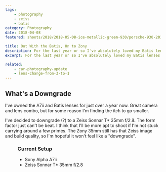 ```yaml
---
tags:
    - photography
    - zeiss
    - batis
category: Photography
date: 2018-04-08
featured: shoots/2018/2018-05-08-ice-metallic-green-930/porsche-930-2018_003

title: Out With the Batis, On to Zony
description: For the last year or so I've absolutely loved my Batis lenses. However, I think it's time for a change to the Sony Zeiss
excerpt: For the last year or so I've absolutely loved my Batis lenses. However, I think it's time for a change to the Sony Zeiss. The whole point of going mirrorless was to keep size and weight down as much as possible. I'm really liking the design of the Sony Zeiss 35mm f/2.8. The Batis lenses aren't heavy per se, but they can't compare to the 35mm.

related:
    - car-photography-update
    - lens-change-from-3-to-1
---
```



## What's a Downgrade

I've owned the A7ii and Batis lenses for just over a year now. Great camera and lens combo, but for some reason I'm finding the itch to go smaller.

I've decided to downgrade (?) to a Zeiss Sonnar T\* 35mm f/2.8. The form factor just can't be beat. I think that I'll be more apt to shoot if I'm not stuck carrying around a few primes. The Zony 35mm still has that Zeiss image and build quality, so I'm hopeful it won't feel like a "downgrade".

<Figure src="shoots/2018/2018-05-08-ice-metallic-green-930/porsche-930-2018_008" sizes="(min-width: 768px) 75vw, 100vw" class="h-full w-full" />

### Current Setup

-   Sony Alpha A7ii
-   Zeiss Sonnar T\* 35mm f/2.8
